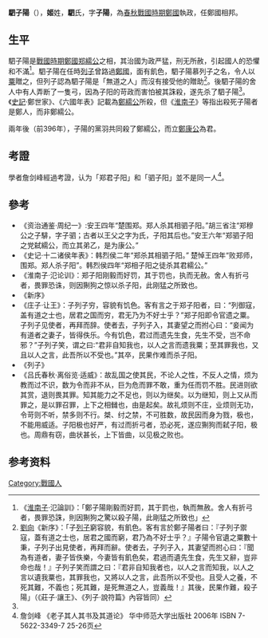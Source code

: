{{Infobox 先秦人物
|名称=駟子陽
|图像=
|图说=
|姓=[[姬姓|姬]]
|氏=[[驷氏|驷]]
|名=
|字=子陽
|别名=
|别字=
|谥号=
|时代=春秋时期
|国家=鄭國
|身份=鄭國相邦
|出生=
|逝世日期=前398年
|在位=
|父=[[驷弘|驷弘]]
|母=
|正妻=
|妾=
|子女=
|太子=
}}
'''駟子陽'''（{{bd|？||前398年|catIdx=S}}），'''姬'''姓，'''駟'''氏，字'''子陽'''，為[[春秋戰國時期|春秋戰國時期]][[鄭國|鄭國]]執政，任鄭國相邦。

==生平==
駟子陽是[[戰國時期|戰國時期]][[鄭國|鄭國]][[郑繻公|郑繻公]]之相，其治國为政严猛，刑无所赦，引起國人的恐懼和不滿<ref name=A>《[[淮南子|淮南子]]·氾論訓》：「鄭子陽剛毅而好罰，其于罰也，執而無赦。舍人有折弓者，畏罪恐誅，則因猘狗之驚以殺子陽，此剛猛之所致也」</ref>。駟子陽在任時[[列御寇|列子]]曾路過[[鄭國|鄭國]]，面有飢色，駟子陽慕列子之名，令人以[[粟|粟]]贈之，但列子認為駟子陽是「無道之人」而沒有接受他的贈助<ref>[[劉向|劉向]]《新序》：「子[[列子|列子]]窮容貌，有飢色。客有言於鄭子陽者曰：『子列子禦寇，蓋有道之士也，居君之國而窮，君乃為不好士乎？』子陽令官遺之粟數十秉，子列子出見使者，再拜而辭。使者去，子列子入，其妻望而拊心曰：『聞為有道者，妻子皆佚樂，今妻皆有飢色矣，君過而遺先生食，先生又辭，豈非命也哉！』子列子笑而謂之曰：『君非自知我者也，以人之言而知我，以人之言以遺我粟也，其罪我也，又將以人之言，此吾所以不受也。且受人之養，不死其難，不義也；死其難，是死無道之人，豈義哉！』其後，民果作難，殺子陽」（《莊子·讓王》、《列子·說符篇》內容皆同）</ref>。後駟子陽的舍人中有人弄断了一隻弓，因為子阳的苛政而害怕被其誅殺，遂先杀了駟子陽<ref name=A/>。《[[史記|史記]]·鄭世家》、《六國年表》記載為[[鄭繻公|鄭繻公]]所殺，但《[[淮南子|淮南子]]》等指出殺死子陽者是鄭人，而非鄭繻公。

兩年後（前396年），子陽的黨羽共同殺了鄭繻公，而立[[鄭康公|鄭康公]]為君。

==考證==
學者詹剑峰經過考證，认为「郑君子阳」和「驷子阳」並不是同一人<ref>詹剑峰 《老子其人其书及其道论》 华中师范大学出版社 2006年  ISBN 7-5622-3349-7 25-26页</ref>。

==參考==
*《资治通鉴·周纪一》:安王四年“楚围郑。郑人杀其相驷子阳。”胡三省注“郑穆公之子騑，字子驷；古者以王父之字为氏，子阳其后也。”安王六年“郑驷子阳之党弑繻公，而立其弟乙，是为康公。”
*《史记·十二诸侯年表》：韩烈侯二年“郑杀其相驷子阳。” 楚悼王四年“败郑师，围郑。郑人杀子阳”。韩烈侯四年“郑相子阳之徒杀其君繻公。”
*《淮南子·氾论训》：郑子阳刚毅而好罚，其于罚也，执而无赦。舍人有折弓者，畏罪恐诛，则因猘狗之惊以杀子阳，此刚猛之所致也。
*《新序》
*《庄子·让王》：子列子穷，容貌有饥色。客有言之于郑子阳者，曰：“列御寇，盖有道之士也，居君之国而穷，君无乃为不好士乎？”郑子阳即令官遗之粟。子列子见使者，再拜而辞。使者去，子列子入，其妻望之而拊心曰：“妾闻为有道者之妻子，皆得佚乐。今有饥色，君过而遗先生食，先生不受，岂不命邪？”子列子笑，谓之曰∶“君非自知我也，以人之言而遗我粟；至其罪我也，又且以人之言，此吾所以不受也。”其卒，民果作难而杀子阳。
*《列子》
*《吕氏春秋·离俗览·适威》：故乱国之使其民，不论人之性，不反人之情，烦为教而过不识，数为令而非不从，巨为危而罪不敢，重为任而罚不胜。民进则欲其赏，退则畏其罪。知其能力之不足也，则以为继矣。以为继知，则上又从而罪之，是以罪召罪，上下之相雠也，由是起矣。故礼烦则不庄，业烦则无功，令苛则不听，禁多则不行。桀、纣之禁，不可胜数，故民因而身为戮，极也，不能用威适。子阳极也好严，有过而折弓者，恐必死，遂应猘狗而弑子阳，极也。周鼎有窃，曲状甚长，上下皆曲，以见极之败也。

==参考资料==
{{reflist}}


[[Category:戰國人|Category:戰國人]]